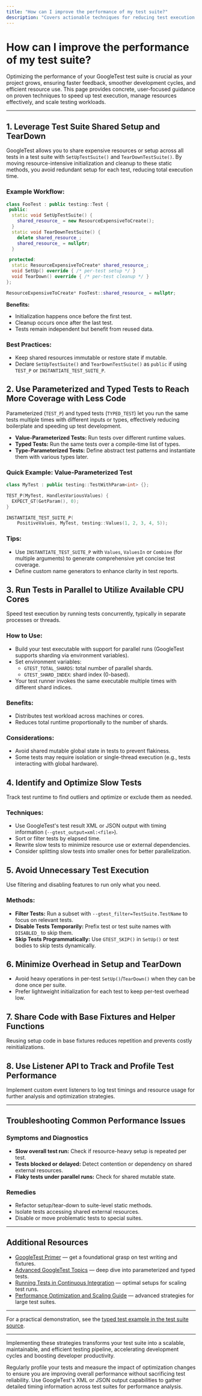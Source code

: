 ```yaml
---
title: "How can I improve the performance of my test suite?"
description: "Covers actionable techniques for reducing test execution time, making use of parameterized and parallel tests, and managing test resources efficiently. Helps users scale their testing as project size grows."
---
```


# How can I improve the performance of my test suite?

Optimizing the performance of your GoogleTest test suite is crucial as your project grows, ensuring faster feedback, smoother development cycles, and efficient resource use. This page provides concrete, user-focused guidance on proven techniques to speed up test execution, manage resources effectively, and scale testing workloads.

---

## 1. Leverage Test Suite Shared Setup and TearDown

GoogleTest allows you to share expensive resources or setup across all tests in a test suite with `SetUpTestSuite()` and `TearDownTestSuite()`. By moving resource-intensive initialization and cleanup to these static methods, you avoid redundant setup for each test, reducing total execution time.

### Example Workflow:

```cpp
class FooTest : public testing::Test {
 public:
  static void SetUpTestSuite() {
    shared_resource_ = new ResourceExpensiveToCreate();
  }
  static void TearDownTestSuite() {
    delete shared_resource_;
    shared_resource_ = nullptr;
  }

 protected:
  static ResourceExpensiveToCreate* shared_resource_;
  void SetUp() override { /* per-test setup */ }
  void TearDown() override { /* per-test cleanup */ }
};

ResourceExpensiveToCreate* FooTest::shared_resource_ = nullptr;
```

**Benefits:**
- Initialization happens once before the first test.
- Cleanup occurs once after the last test.
- Tests remain independent but benefit from reused data.

### Best Practices:
- Keep shared resources immutable or restore state if mutable.
- Declare `SetUpTestSuite()` and `TearDownTestSuite()` as `public` if using `TEST_P` or `INSTANTIATE_TEST_SUITE_P`.

## 2. Use Parameterized and Typed Tests to Reach More Coverage with Less Code

Parameterized (`TEST_P`) and typed tests (`TYPED_TEST`) let you run the same tests multiple times with different inputs or types, effectively reducing boilerplate and speeding up test development.

- **Value-Parameterized Tests:** Run tests over different runtime values.
- **Typed Tests:** Run the same tests over a compile-time list of types.
- **Type-Parameterized Tests:** Define abstract test patterns and instantiate them with various types later.

### Quick Example: Value-Parameterized Test

```cpp
class MyTest : public testing::TestWithParam<int> {};

TEST_P(MyTest, HandlesVariousValues) {
  EXPECT_GT(GetParam(), 0);
}

INSTANTIATE_TEST_SUITE_P(
    PositiveValues, MyTest, testing::Values(1, 2, 3, 4, 5));
```

### Tips:
- Use `INSTANTIATE_TEST_SUITE_P` with `Values`, `ValuesIn` or `Combine` (for multiple arguments) to generate comprehensive yet concise test coverage.
- Define custom name generators to enhance clarity in test reports.

## 3. Run Tests in Parallel to Utilize Available CPU Cores

Speed test execution by running tests concurrently, typically in separate processes or threads.

### How to Use:
- Build your test executable with support for parallel runs (GoogleTest supports sharding via environment variables).
- Set environment variables:
  - `GTEST_TOTAL_SHARDS`: total number of parallel shards.
  - `GTEST_SHARD_INDEX`: shard index (0-based).
- Your test runner invokes the same executable multiple times with different shard indices.

### Benefits:
- Distributes test workload across machines or cores.
- Reduces total runtime proportionally to the number of shards.

### Considerations:
- Avoid shared mutable global state in tests to prevent flakiness.
- Some tests may require isolation or single-thread execution (e.g., tests interacting with global hardware).

## 4. Identify and Optimize Slow Tests

Track test runtime to find outliers and optimize or exclude them as needed.

### Techniques:
- Use GoogleTest's test result XML or JSON output with timing information (`--gtest_output=xml:<file>`).
- Sort or filter tests by elapsed time.
- Rewrite slow tests to minimize resource use or external dependencies.
- Consider splitting slow tests into smaller ones for better parallelization.

## 5. Avoid Unnecessary Test Execution

Use filtering and disabling features to run only what you need.

### Methods:
- **Filter Tests:** Run a subset with `--gtest_filter=TestSuite.TestName` to focus on relevant tests.
- **Disable Tests Temporarily:** Prefix test or test suite names with `DISABLED_` to skip them.
- **Skip Tests Programmatically:** Use `GTEST_SKIP()` in `SetUp()` or test bodies to skip tests dynamically.

## 6. Minimize Overhead in Setup and TearDown

- Avoid heavy operations in per-test `SetUp()`/`TearDown()` when they can be done once per suite.
- Prefer lightweight initialization for each test to keep per-test overhead low.

## 7. Share Code with Base Fixtures and Helper Functions

Reusing setup code in base fixtures reduces repetition and prevents costly reinitializations.

## 8. Use Listener API to Track and Profile Test Performance

Implement custom event listeners to log test timings and resource usage for further analysis and optimization strategies.

---

## Troubleshooting Common Performance Issues

### Symptoms and Diagnostics
- **Slow overall test run:** Check if resource-heavy setup is repeated per test.
- **Tests blocked or delayed:** Detect contention or dependency on shared external resources.
- **Flaky tests under parallel runs:** Check for shared mutable state.

### Remedies
- Refactor setup/tear-down to suite-level static methods.
- Isolate tests accessing shared external resources.
- Disable or move problematic tests to special suites.

---

## Additional Resources

- [GoogleTest Primer](../primer.md) — get a foundational grasp on test writing and fixtures.
- [Advanced GoogleTest Topics](../advanced.md) — deep dive into parameterized and typed tests.
- [Running Tests in Continuous Integration](../guides/test-automation-and-integration/running-tests-in-ci.md) — optimal setups for scaling test runs.
- [Performance Optimization and Scaling Guide](../guides/test-automation-and-integration/performance-optimization.md) — advanced strategies for large test suites.

---

For a practical demonstration, see the [typed test example in the test suite source](https://github.com/google/googletest/blob/main/googletest/samples/sample6_unittest.cc).

---

Implementing these strategies transforms your test suite into a scalable, maintainable, and efficient testing pipeline, accelerating development cycles and boosting developer productivity.

<Tip>
Regularly profile your tests and measure the impact of optimization changes to ensure you are improving overall performance without sacrificing test reliability.
</Tip>

<Note>
Use GoogleTest's XML or JSON output capabilities to gather detailed timing information across test suites for performance analysis.
</Note>
